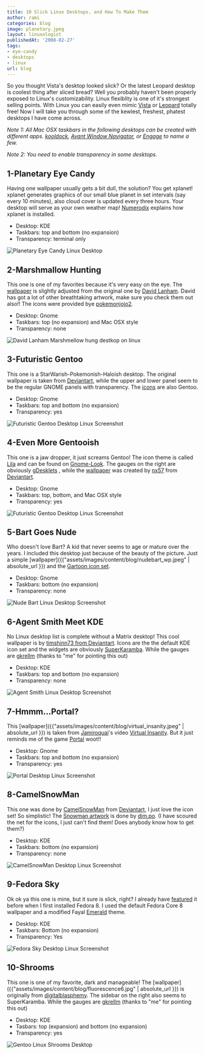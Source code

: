 ```yaml
---
title: 10 Slick Linux Desktops, and How To Make Them
author: rami
categories: blog
image: planetary.jpeg
layout: linuxologist
publishedAt: '2008-02-27'
tags:
- eye-candy
- desktops
- linux
url: blog
---
```


So you thought Vista's desktop looked slick? Or the latest Leopard desktop is coolest thing after sliced bread? Well you probably haven't been properly exposed to Linux's customizability. Linux flexiblity is one of it's strongest selling points. With Linux you can easily even mimic [Vista](http://www.youtube.com/watch?v=WO8MTAfFhGg "Vista") or [Leopard](http://lifehacker.com/software/how-to/make-your-linux-desktop-look-like-a-mac-317110.php "Leopard") totally free! Now I will take you through some of the kewlest, freshest, phatest desktops I have come across.

_Note 1: All Mac OSX taskbars in the following desktops can be created with different apps. [kooldock](http://kde-apps.org/content/show.php?content=50910 "kooldock"), [Avant Window Navigator](https://launchpad.net/awn "Avant Window Navigator"), or [Engage](http://pimpyourlinux.com/linux-feature-review/enlightenment-engage-dock/ "Engage") to name a few._

_Note 2: You need to enable transparency in some desktops._


## 1-Planetary Eye Candy

Having one wallpaper usually gets a bit dull, the solution? You get xplanet! xplanet generates graphics of our small blue planet in set intervals (say every 10 minutes), also cloud cover is updated every three hours. Your desktop will serve as your own weather map! [Numerodix](http://www.matusiak.eu/numerodix/blog//index.php/2007/02/11/planetary-eyecandy/ "Numerodix") explains how xplanet is installed.

* Desktop: KDE
* Taskbars: top and bottom (no expansion)
* Transparency: terminal only

![Planetary Eye Candy Linux Desktop](/assets/images/content/blog/planetary.jpeg)

## 2-Marshmallow Hunting

This one is one of my favorites because it's very easy on the eye. The [wallpaper](http://www.dlanham.com/art/mmhunt/) is slightly adjusted from the original one by [David Lanham](http://www.dlanham.com "David Lanham"). David has got a lot of other breathtaking artwork, make sure you check them out also!! The icons were provided bye [pokemonjojo2](http://www.mibhouse.org/pokemon_jojo/files/ICON-Somatic-0.1.1.tar.gz "pokemonjojo2").

* Desktop: Gnome
* Taskbars: top (no expansion) and Mac OSX style
* Transparency: none

![David Lanham Marshmellow hung destkop on linux](/assets/images/content/blog/marchmellowhunt_screenshot.jpeg)

## 3-Futuristic Gentoo

This one is a StarWarish-Pokemonish-Haloish desktop. The original wallpaper is taken from [Deviantart](http://chojindsl.deviantart.com/art/Gentoo-Red-Green-Blue-21731222 "deviantart"), while the upper and lower panel seem to be the regular GNOME panels with transparency. The [icons](http://mirrors.tds.net/gentoo/distfiles/gentoo-bubble-icons-20060811.tar.gz "icons") are also Gentoo.

* Desktop: Gnome
* Taskbars: top and bottom (no expansion)
* Transparency: yes

![Futuristic Gentoo Desktop Linux Screenshot](/assets/images/content/blog/pokemon_screenshot.jpeg)


## 4-Even More Gentooish

This one is a jaw dropper, it just screams Gentoo! The icon theme is called [Lila](http://gnome-look.org/content/show.php/Lila-Gnome?content=73971 "Lila") and can be found on [Gnome-Look](http://www.gnome-look.org "Gnome-Look"). The gauges on the right are obviously [gDesklets](http://www.gdesklets.de/ "gDesklets") , while the [wallpaper](http://nx57.deviantart.com/art/angel-61452162 "wallpaper") was created by [nx57](http://nx57.deviantart.com/ "nx57") from [Deviantart](http://www.deviantart.com "Deviantart").

* Desktop: Gnome
* Taskbars: top, bottom, and Mac OSX style
* Transparency: yes 

![Futuristic Gentoo Desktop Linux Screenshot](/assets/images/content/blog/evenmoregentooish_screenshot.jpeg)


## 5-Bart Goes Nude

Who doesn't love Bart? A kid that never seems to age or mature over the years. I included this desktop just because of the beauty of the picture. Just a simple [wallpaper]({{"assets/images/content/blog/nudebart_wp.jpeg" | absolute_url }}) and the [Gartoon icon set](http://www.gnome-look.org/content/show.php/Gartoon+Icon+theme+%28v0.4.5%29?content=13527 "Gartoon icon set").

* Desktop: Gnome
* Taskbars: bottom (no expansion)
* Transparency: none

![Nude Bart Linux Desktop Screenshot](/assets/images/content/blog/nudebart_wp.jpeg)

## 6-Agent Smith Meet KDE

No Linux desktop list is complete without a Matrix desktop! This cool wallpaper is by [timshinn73 from Deviantart](http://timshinn73.deviantart.com/art/Agent-Smith-Final-1848736 "timshinn73 from Deviantart"). Icons are the the default KDE icon set and the widgets are obviously [SuperKaramba](http://netdragon.sourceforge.net/ "SuperKaramba"). While the gauges are [gkrellm](http://members.dslextreme.com/users/billw/gkrellm/gkrellm.html) (thanks to "me" for pointing this out)

* Desktop: KDE
* Taskbars: top and bottom (no expansion)
* Transparency: none

![Agent Smith Linux Desktop Screenshot](/assets/images/content/blog/screensmith.jpeg)

## 7-Hmmm...Portal?

This [wallpaper]({{"assets/images/content/blog/virtual_insanity.jpeg" | absolute_url }}) is taken from [Jamiroquai](http://en.wikipedia.org/wiki/Jamiroquai "Jamiroquai")'s video [Virtual Insanity](http://www.youtube.com/watch?v=gJmX1z1NY2c "Virtual Insanity"). But it just reminds me of the game [Portal](http://en.wikipedia.org/wiki/Portal_%28video_game%29 "Portal") woot!!

* Desktop: Gnome
* Taskbars: top and bottom (no expansion)
* Transparency: yes

![Portal Desktop Linux Screenshot](/assets/images/content/blog/hmmportal.jpeg)

## 8-CamelSnowMan

This one was done by [CamelSnowMan](http://camelsnowman.deviantart.com/ "CamelSnowMan") from [Deviantart](http://www.deviantart.com/ "Deviantart"), I just love the icon set! So simplistic! The [Snowman artwork](http://www.pixelgirlpresents.com/images/desktops/dim_po/Snow_Man_1600x1200.jpg "Snowman artwork") is done by [dim.po](http://dimpoart.deviantart.com/ "dim.po"). (I have scoured the net for the icons, I just can't find them! Does anybody know how to get them?)

* Desktop: KDE
* Taskbars: bottom (no expansion)
* Transparency: none

![CamelSnowMan Desktop Linux Screenshot](/assets/images/content/blog/gentoo_by_camelsnowman.jpeg)

## 9-Fedora Sky

Ok ok ya this one is mine, but it sure is slick, right? I already have [featured](/2008/01/02/i-just-installed-fedora-8) it before when I first installed Fedora 8. I used the default Fedora Core 8 wallpaper and a modified Fayal [Emerald](http://en.wikipedia.org/wiki/Emerald_%28window_decorator%29 "Emerald") theme.

* Desktop: KDE
* Taskbars: Bottom (no expansion)
* Transparency: Yes

![Fedora Sky Desktop Linux Screenshot](/assets/images/content/blog/fedora_sky.jpeg)

## 10-Shrooms

This one is one of my favorite, dark and manageable! The [wallpaper]({{"assets/images/content/blog/fluorescence6.jpg" | absolute_url }}) is originally from [digitalblasphemy](http://www.google.com/url?sa=t&ct=res&cd=1&url=http%3A%2F%2Fwww.digitalblasphemy.com%2F&ei=pbrER7vDA6Ow0QSyw4jcDQ&usg=AFQjCNF6iUqs3Z9rOVdqD4z2s4Q8MizO4g&sig2=X0IU37eTzW7Ux\_Nj2scWRA). The sidebar on the right also seems to SuperKaramba. While the gauges are [gkrellm](http://members.dslextreme.com/users/billw/gkrellm/gkrellm.html) (thanks to "me" for pointing this out)

* Desktop: KDE
* Tasbars: top (expansion) and bottom (no expansion)
* Transparency: yes

![Gentoo Linux Shrooms Desktop](/assets/images/content/blog/gentoo-linux.shrooms.png)
